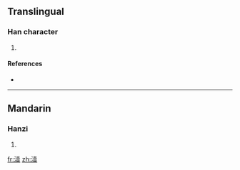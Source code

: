 ==Translingual==

===Han character===
{{Han char|rn=85|rad=水|as=12|sn=15|four=|canj=水土月廿 (EGBT)}}

# {{defn|Han|sort=水12}}

====References====
* {{Han ref|kx=0650.240|dkj=18282|dj=1061.050|hdz=31736.050|uh=6F71|ud=28529}}

----

==Mandarin==

===Hanzi===
{{cmn-hanzi|pin=[[sǎ]] ([[sa3]]), [[y]] (yie)|wg=sa<sup>3</sup>, i<sup>e</sup>}}

# {{defn|Mandarin|sort=水12}}

[[fr:潱]]
[[zh:潱]]